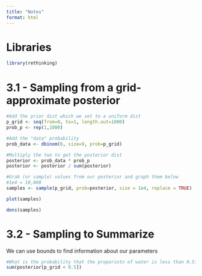 ```yaml
---
title: "Notes"
format: html
---
```


# Libraries

```r
library(rethinking)
```

# 3.1 - Sampling from a grid-approximate posterior

```r
#Add the prior dist which we set to a uniform dist
p_grid <- seq(from=0, to=1, length.out=1000)
prob_p <- rep(1,1000)

#Add the "data" probability
prob_data <- dbinom(6, size=9, prob=p_grid)

#Multiply the two to get the posterior dist
posterior <- prob_data * prob_p
posterior <- posterior / sum(posterior)
```

```r
#Grab (or sample) values from our posterior and graph them below
#1e4 = 10,000
samples <- sample(p_grid, prob=posterior, size = 1e4, replace = TRUE)
```

```r
plot(samples)
```

```r
dens(samples)
```

# 3.2 - Sampling to Summarize

We can use bounds to find information about our parameters

```r
#What is the probability that the proporiotn of water is less than 0.5?
sum(posterior[p_grid < 0.5])
```
